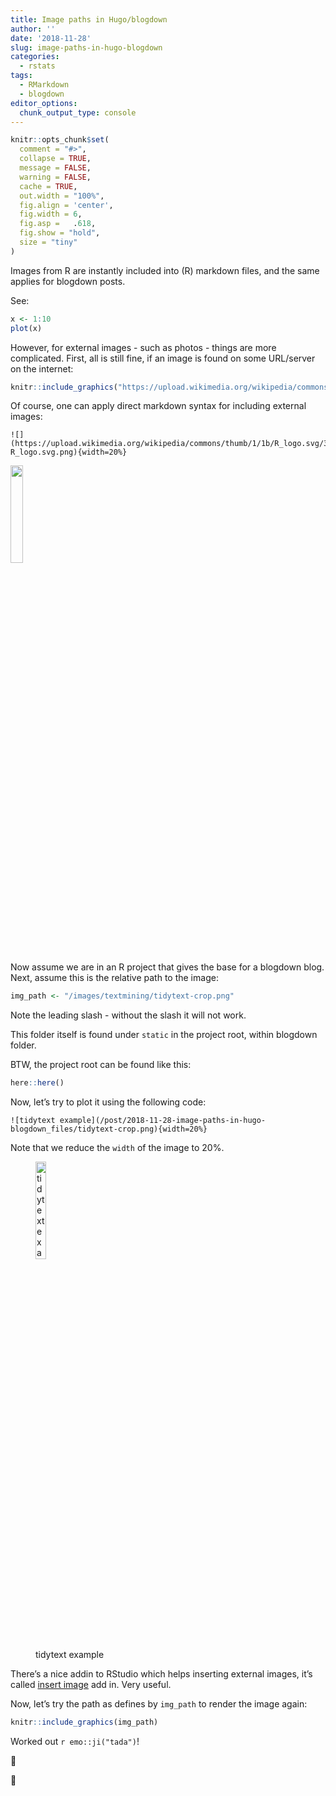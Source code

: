 ```yaml
---
title: Image paths in Hugo/blogdown
author: ''
date: '2018-11-28'
slug: image-paths-in-hugo-blogdown
categories:
  - rstats
tags:
  - RMarkdown
  - blogdown
editor_options: 
  chunk_output_type: console
---
```




```r

knitr::opts_chunk$set(
  comment = "#>",
  collapse = TRUE,
  message = FALSE,
  warning = FALSE,
  cache = TRUE,
  out.width = "100%",
  fig.align = 'center',
  fig.width = 6,
  fig.asp =   .618,
  fig.show = "hold",
  size = "tiny"
)
```


Images from R are instantly included into (R) markdown files, and the 
same applies for blogdown posts.



See:

```r
x <- 1:10
plot(x)

```


However, for external images - such as photos - things are more complicated. First, all is still fine, if an image is found on some URL/server on the internet:


```r
knitr::include_graphics("https://upload.wikimedia.org/wikipedia/commons/thumb/1/1b/R_logo.svg/310px-R_logo.svg.png")
```

Of course, one can apply direct markdown syntax for including external images:

```
![](https://upload.wikimedia.org/wikipedia/commons/thumb/1/1b/R_logo.svg/310px-R_logo.svg.png){width=20%}
```


![](https://upload.wikimedia.org/wikipedia/commons/thumb/1/1b/R_logo.svg/310px-R_logo.svg.png){width=20%}




Now assume we are in an R project that gives the base for a blogdown blog. Next, assume this is the relative path to the image:

```r
img_path <- "/images/textmining/tidytext-crop.png"
```

Note the leading slash - without the slash it will not work.

This folder itself is found under `static` in the project root, 
within  blogdown folder.

BTW, the project root can be found like this:

```r
here::here()
```


Now, let's try to plot it using the following code:


```
![tidytext example](/post/2018-11-28-image-paths-in-hugo-blogdown_files/tidytext-crop.png){width=20%}
```

Note that we reduce the `width` of the image to 20%.



![tidytext example](/post/2018-11-28-image-paths-in-hugo-blogdown_files/tidytext-crop.png){width=20%}



There's a nice addin to RStudio which helps inserting external images, it's called [insert image](http://lcolladotor.github.io/2018/03/07/blogdown-insert-image-addin/#insert-image-addin-aka-the-easy-way) add in. Very useful.

Now, let's try the path as defines by `img_path` to render the image again:

```r
knitr::include_graphics(img_path)
```



Worked out `r emo::ji("tada")`!



🎉

🎉



